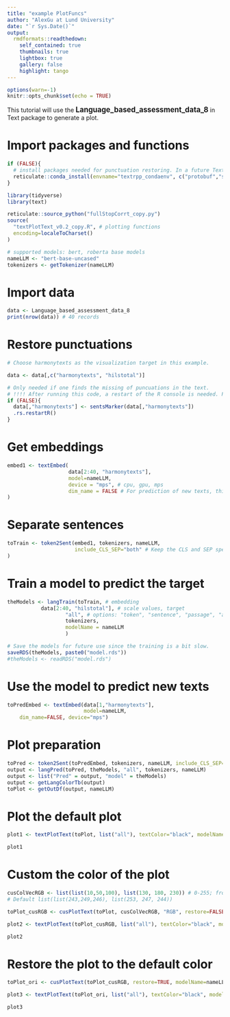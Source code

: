 ```yaml
---
title: "example PlotFuncs"
author: "AlexGu at Lund University"
date: "`r Sys.Date()`"
output:
  rmdformats::readthedown:
    self_contained: true
    thumbnails: true
    lightbox: true
    gallery: false
    highlight: tango
---
```


```r
options(warn=-1)
knitr::opts_chunk$set(echo = TRUE)

```

This tutorial will use the <b><big>Language_based_assessment_data_8</big></b> in Text package to generate a plot.

# Import packages and functions

```r

if (FALSE){
  # install packages needed for punctuation restoring. In a future Text version, this is not necessary.
  reticulate::conda_install(envname="textrpp_condaenv", c("protobuf","sentencepiece"), forge=FALSE, pip=TRUE)
}

library(tidyverse)
library(text)

reticulate::source_python("fullStopCorrt_copy.py")
source(
  "textPlotText_v0.2_copy.R", # plotting functions
  encoding=localeToCharset()
)

# supported models: bert, roberta base models
nameLLM <- "bert-base-uncased"
tokenizers <- getTokenizer(nameLLM)
```

# Import data

```r
data <- Language_based_assessment_data_8
print(nrow(data)) # 40 records
```
# Restore punctuations 

```r
# Choose harmonytexts as the visualization target in this example.

data <- data[,c("harmonytexts", "hilstotal")]

# Only needed if one finds the missing of puncuations in the text. 
# !!!! After running this code, a restart of the R console is needed. Plan to fix in the future.
if (FALSE){
  data[,"harmonytexts"] <- sentsMarker(data[,"harmonytexts"])
  .rs.restartR()
}

```

# Get embeddings

```r
embed1 <- textEmbed(
                    data[2:40, "harmonytexts"],
                    model=nameLLM,
                    device = "mps", # cpu, gpu, mps
                    dim_name = FALSE # For prediction of new texts, this param must be FALSE
)
```
# Separate sentences

```r

toTrain <- token2Sent(embed1, tokenizers, nameLLM,
                      include_CLS_SEP="both" # Keep the CLS and SEP special token as well.
)
```


# Train a model to predict the target

```r

theModels <- langTrain(toTrain, # embedding
           data[2:40, "hilstotal"], # scale values, target
                   "all", # options: "token", "sentence", "passage", "all", # "all" include all the previous models
                   tokenizers,
                   modelName = nameLLM
                   )
```

```r
# Save the models for future use since the training is a bit slow.
saveRDS(theModels, paste0("model.rds"))
#theModels <- readRDS("model.rds")
```

# Use the model to predict new texts

```r
toPredEmbed <- textEmbed(data[1,"harmonytexts"],
                         model=nameLLM,
    dim_name=FALSE, device="mps")
```


# Plot preparation

```r
toPred <- token2Sent(toPredEmbed, tokenizers, nameLLM, include_CLS_SEP="both")
output <- langPred(toPred, theModels, "all", tokenizers, nameLLM)
output <- list("Pred" = output, "model" = theModels)
output <- getLangColorTb(output)
toPlot <- getOutDf(output, nameLLM)

```

# Plot the default plot

```r

plot1 <- textPlotText(toPlot, list("all"), textColor="black", modelName=nameLLM)

plot1

```

# Custom the color of the plot

```r
cusColVecRGB <- list(list(10,50,100), list(130, 180, 230)) # 0-255; from lower to higher
# Default list(list(243,249,246), list(253, 247, 244)) 

toPlot_cusRGB <- cusPlotText(toPlot, cusColVecRGB, "RGB", restore=FALSE, nameLLM)

plot2 <- textPlotText(toPlot_cusRGB, list("all"), textColor="black", modelName=nameLLM)

plot2
```

# Restore the plot to the default color

```r
toPlot_ori <- cusPlotText(toPlot_cusRGB, restore=TRUE, modelName=nameLLM)

plot3 <- textPlotText(toPlot_ori, list("all"), textColor="black", modelName=nameLLM)

plot3

```


